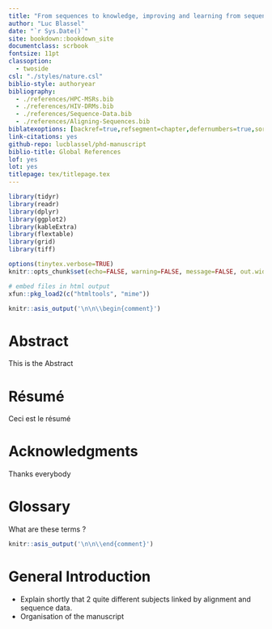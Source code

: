 ```yaml
---
title: "From sequences to knowledge, improving and learning from sequence alignments."
author: "Luc Blassel"
date: "`r Sys.Date()`"
site: bookdown::bookdown_site
documentclass: scrbook
fontsize: 11pt
classoption:
  - twoside
csl: "./styles/nature.csl"
biblio-style: authoryear
bibliography: 
  - ./references/HPC-MSRs.bib
  - ./references/HIV-DRMs.bib
  - ./references/Sequence-Data.bib
  - ./references/Aligning-Sequences.bib
biblatexoptions: [backref=true,refsegment=chapter,defernumbers=true,sorting=none,citestyle=numeric,bibstyle=numeric,maxnames=3,maxbibnames=3,minnames=2,uniquelist=false,backend=biber]
link-citations: yes
github-repo: lucblassel/phd-manuscript
biblio-title: Global References
lof: yes
lot: yes
titlepage: tex/titlepage.tex
---
```


```r
library(tidyr)
library(readr)
library(dplyr)
library(ggplot2)
library(kableExtra)
library(flextable)
library(grid)
library(tiff)

options(tinytex.verbose=TRUE)
knitr::opts_chunk$set(echo=FALSE, warning=FALSE, message=FALSE, out.width="90%", fig.align="center", cache=TRUE)

# embed files in html output
xfun::pkg_load2(c("htmltools", "mime"))
```

\pagestyle{empty}

```r
knitr::asis_output('\n\n\\begin{comment}')
```

# Abstract {.unnumbered}

This is the Abstract

# Résumé {.unnumbered}

Ceci est le résumé

# Acknowledgments {.unnumbered}

Thanks everybody

# Glossary {.unnumbered}

What are these terms ?

```r
knitr::asis_output('\n\n\\end{comment}')
```

```{=tex}
\pagestyle{fancy}
\fancyhf{}
\fancyhead[LE]{CHAPTER \thechapter} 
\fancyhead[RO]{\rightmark}
\fancyfoot[CO,CE]{\thepage}
```
# General Introduction {.unnumbered}

-   Explain shortly that 2 quite different subjects linked by alignment and sequence data.
-   Organisation of the manuscript

